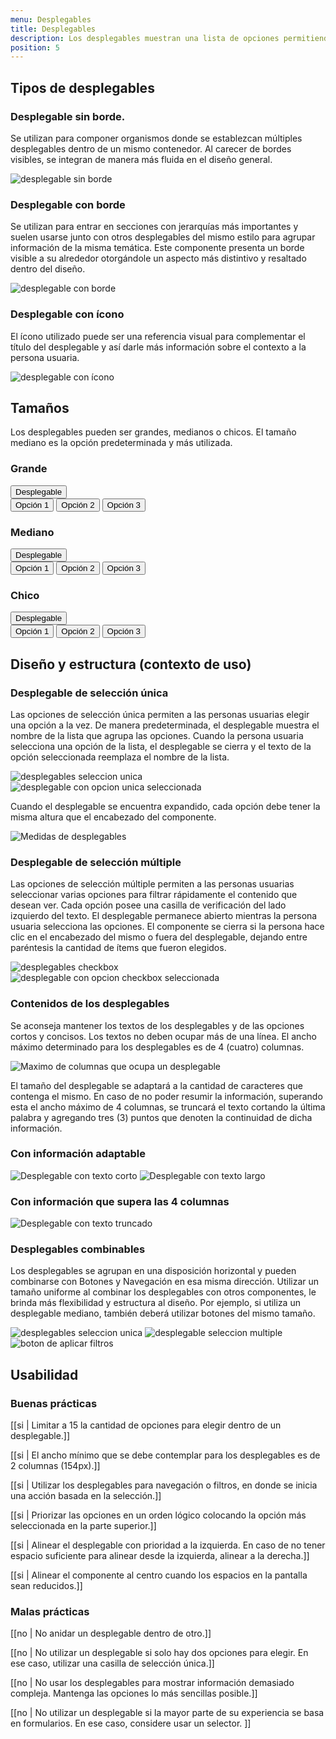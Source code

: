 ```yaml
---
menu: Desplegables
title: Desplegables
description: Los desplegables muestran una lista de opciones permitiendo que una persona usuaria pueda seleccionar una o varias en simultáneo. Una opción seleccionada puede usarse como una acción para filtrar u ordenar el contenido existente.
position: 5
---
```


## Tipos de desplegables

### Desplegable sin borde.

Se utilizan para componer organismos donde se establezcan múltiples desplegables dentro de un mismo contenedor. Al carecer de bordes visibles, se integran de manera más fluida en el diseño general.

<div class="content-3">
  <img src="/componentes/desplegable/sin-borde.svg" alt="desplegable sin borde" />
</div>

### Desplegable con borde

Se utilizan para entrar en secciones con jerarquías más importantes y suelen usarse junto con otros desplegables del mismo estilo para agrupar información de la misma temática. Este componente presenta un borde visible a su alrededor otorgándole un aspecto más distintivo y resaltado dentro del diseño.

<div class="content-3">
  <img src="/componentes/desplegable/con-borde.svg" alt="desplegable con borde" />
</div>

### Desplegable con ícono

El ícono utilizado puede ser una referencia visual para complementar el título del desplegable y así darle más información sobre el contexto a la persona usuaria. 

<div class="content-3">
  <img src="/componentes/desplegable/con-icono.svg" alt="desplegable con ícono" />
</div>

## Tamaños

Los desplegables pueden ser grandes, medianos o chicos. El tamaño mediano es la opción predeterminada y más utilizada.

<div class="content-3 mt-5 justify-content-between align-items-start flex-wrap">
  <div class="dropdown mb-3 mr-2"> 
    <h3 class="mb-3">Grande</h3>
    <button
      type="button"
      class="btn btn-dropdown btn-dropdown-border btn-dropdown-lg dropdown-toggle"
      data-toggle="dropdown"
      aria-haspopup="true"
      aria-expanded="false"
    >
      Desplegable
    </button>
    <div class="dropdown-menu">
      <button class="dropdown-item" type="button">
        Opción 1
      </button>
      <button class="dropdown-item" type="button">
        Opción 2
      </button>
      <button class="dropdown-item" type="button">
        Opción 3
      </button>
    </div>
  </div>
  <div class="dropdown mb-3 mr-2">
    <h3 class="mb-3">Mediano</h3>
    <button
      type="button"
      class="btn btn-dropdown btn-dropdown-border dropdown-toggle"
      data-toggle="dropdown"
      aria-haspopup="true"
      aria-expanded="false"
    >
      Desplegable
    </button>
    <div class="dropdown-menu">
      <button class="dropdown-item" type="button">
        Opción 1
      </button>
      <button class="dropdown-item" type="button">
        Opción 2
      </button>
      <button class="dropdown-item" type="button">
        Opción 3
      </button>
    </div>
  </div>
  <div class="dropdown mb-3 mr-2">
    <h3 class="mb-3">Chico</h3>
    <button
      type="button"
      class="btn btn-dropdown btn-dropdown-border btn-dropdown-sm dropdown-toggle"
      data-toggle="dropdown"
      aria-haspopup="true"
      aria-expanded="false"
    >
      Desplegable
    </button>
    <div class="dropdown-menu">
      <button class="dropdown-item" type="button">
        Opción 1
      </button>
      <button class="dropdown-item" type="button">
        Opción 2
      </button>
      <button class="dropdown-item" type="button">
        Opción 3
      </button>
    </div>
  </div>
</div>

## Diseño y estructura (contexto de uso)

### Desplegable de selección única

Las opciones de selección única permiten a las personas usuarias elegir una opción a la vez. De manera predeterminada, el desplegable muestra el nombre de la lista que agrupa las opciones. Cuando la persona usuaria selecciona una opción de la lista, el desplegable se cierra y el texto de la opción seleccionada reemplaza el nombre de la lista.

<div class="content-3 align-items-start flex-wrap flex-lg-nowrap gap-2 justify-content-center mt-4">
  <div class="w-75 w-lg-50">
    <img src="/componentes/desplegable/desplegable-radio.svg" alt="desplegables seleccion unica"  class="m-0 w-100"/>
  </div>
  <div class="w-75 w-lg-50">
    <img src="/componentes/desplegable/desplegable-radio-ok.svg" alt="desplegable con opcion unica seleccionada"  class="m-0 w-100"/>
  </div>
</div>

Cuando el desplegable se encuentra expandido, cada opción debe tener la misma altura que el encabezado del componente.

<div class="text-center pt-3 pb-2">
  <img src="/componentes/desplegable/sizes.svg" alt="Medidas de desplegables" />
</div>

### Desplegable de selección múltiple

Las opciones de selección múltiple permiten a las personas usuarias seleccionar varias opciones para filtrar rápidamente el contenido que desean ver. Cada opción posee una casilla de verificación del lado izquierdo del texto. El desplegable permanece abierto mientras la persona usuaria selecciona las opciones. El componente se cierra si la persona hace clic en el encabezado del mismo o fuera del desplegable, dejando entre paréntesis la cantidad de ítems que fueron elegidos.

<div class="content-3 align-items-start flex-wrap flex-lg-nowrap gap-2 justify-content-center mt-4">
  <div class="w-75 w-lg-50">
      <img src="/componentes/desplegable/desplegable-check.svg" alt="desplegables checkbox"  class="w-100 mt-2"/>
  </div>
  <div class="w-75 w-lg-50">
    <img src="/componentes/desplegable/desplegable-check-ok.svg" alt="desplegable con opcion checkbox seleccionada"  class=" w-100 mt-2"/>
  </div>
</div>

### Contenidos de los desplegables

Se aconseja mantener los textos de los desplegables y de las opciones cortos y concisos. Los textos no deben ocupar más de una línea. El ancho máximo determinado para los desplegables es de 4 (cuatro) columnas.  

<div class="pt-3 pb-5">
  <div class="card py-3 px-4 m-auto w-fit-content">
    <div class="d-flex justify-content-center">
      <img src="/componentes/desplegable/grid.svg" alt="Maximo de columnas que ocupa un desplegable" class="" />
    </div>
  </div>
</div>

El tamaño del desplegable se adaptará a la cantidad de caracteres que contenga el mismo. En caso de no poder resumir la información, superando esta el ancho máximo de 4 columnas, se truncará el texto cortando la última palabra y agregando tres (3) puntos que denoten la continuidad de dicha información.

### Con información adaptable

<div class="gap-2 d-flex flex-wrap">
  <img src="/componentes/desplegable/modalidad.svg" alt="Desplegable con texto corto" class="m-0"/>
  <img src="/componentes/desplegable/tipo-de-info.svg" alt="Desplegable con texto largo" class="m-0"/>
</div>

### Con información que supera las 4 columnas

<img src="/componentes/desplegable/truncado.svg" alt="Desplegable con texto truncado" />

### Desplegables combinables

Los desplegables se agrupan en una disposición horizontal y pueden combinarse con Botones y Navegación en esa misma dirección. Utilizar un tamaño uniforme al combinar los desplegables con otros componentes, le brinda más flexibilidad y estructura al diseño. Por ejemplo, si utiliza un desplegable mediano, también deberá utilizar botones del mismo tamaño. 

<div class="content-3 align-items-start flex-wrap gap-2 justify-content-center mt-4">
  <img src="/componentes/desplegable/comb-1.svg" alt="desplegables seleccion unica" class="m-0"/>
  <img src="/componentes/desplegable/comb-2.svg" alt="desplegable seleccion multiple" class="m-0"/>
  <img src="/componentes/desplegable/comb-3.svg" alt="boton de aplicar filtros" class="m-0"/>
</div>

## Usabilidad

### Buenas prácticas

[[si | Limitar a 15 la cantidad de opciones para elegir dentro de un desplegable.]]

[[si | El ancho mínimo que se debe contemplar para los desplegables es de 2 columnas (154px).]]

[[si | Utilizar los desplegables para navegación o filtros, en donde se inicia una acción basada en la selección.]]

[[si | Priorizar las opciones en un orden lógico colocando la opción más seleccionada en la parte superior.]]

[[si | Alinear el desplegable con prioridad a la izquierda. En caso de no tener espacio suficiente para alinear desde la izquierda, alinear a la derecha.]]

[[si | Alinear el componente al centro cuando los espacios en la pantalla sean reducidos.]]

### Malas prácticas

[[no | No anidar un desplegable dentro de otro.]]

[[no | No utilizar un desplegable si solo hay dos opciones para elegir. En ese caso, utilizar una casilla de selección única.]]

[[no | No usar los desplegables para mostrar información demasiado compleja. Mantenga las opciones lo más sencillas posible.]]

[[no | No utilizar un desplegable si la mayor parte de su experiencia se basa en formularios. En ese caso, considere usar un selector. ]]
